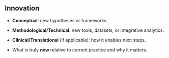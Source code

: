 ## Innovation

- **Conceptual**: new hypotheses or frameworks.

- **Methodological/Technical**: new tools, datasets, or integrative analytics.

- **Clinical/Translational** (if applicable): how it enables next steps.

- What is truly **new** relative to current practice and why it matters.
